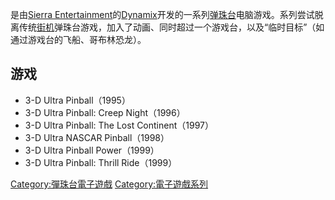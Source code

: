 {{unreferenced|time=2014-08-19T09:33:00+00:00}}
{{NoteTA
| G1=Games
}}

{{vgsname|终极3D弹珠台|en=3-D Ultra Pinball}}是由[[Sierra_Entertainment|Sierra Entertainment]]的[[Dynamix|Dynamix]]开发的一系列[[弹珠台|弹珠台]]电脑游戏。系列尝试脱离传统[[街机|街机]]弹珠台游戏，加入了动画、同时超过一个游戏台，以及“临时目标”（如通过游戏台的飞船、哥布林恐龙）。

== 游戏 ==

* 3-D Ultra Pinball（1995）
* 3-D Ultra Pinball: Creep Night（1996）
* 3-D Ultra Pinball: The Lost Continent（1997）
* 3-D Ultra NASCAR Pinball（1998）
* 3-D Ultra Pinball Power（1999）
* 3-D Ultra Pinball: Thrill Ride（1999）

{{DEFAULTSORT:3-D Ultra Pinball}}
[[Category:彈珠台電子遊戲|Category:彈珠台電子遊戲]]
[[Category:電子遊戲系列|Category:電子遊戲系列]]
